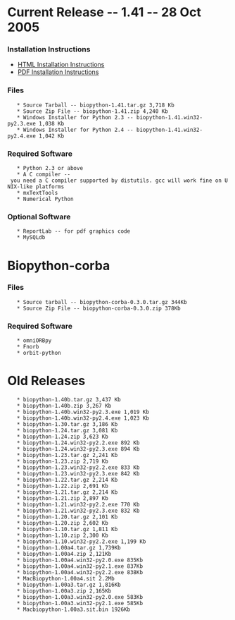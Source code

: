 = Current Release -- 1.41 -- 28 Oct 2005 =

=== Installation Instructions ===

* [[Installation.html|HTML Installation Instructions]]
* [[Installation.pdf|PDF Installation Instructions]]

=== Files ===

    * Source Tarball -- biopython-1.41.tar.gz 3,718 Kb
    * Source Zip File -- biopython-1.41.zip 4,240 Kb
    * Windows Installer for Python 2.3 -- biopython-1.41.win32-py2.3.exe 1,038 Kb
    * Windows Installer for Python 2.4 -- biopython-1.41.win32-py2.4.exe 1,042 Kb

=== Required Software ===

    * Python 2.3 or above
    * A C compiler -- you need a C compiler supported by distutils. gcc will work fine on UNIX-like platforms
    * mxTextTools
    * Numerical Python

=== Optional Software ===

    * ReportLab -- for pdf graphics code
    * MySQLdb

= Biopython-corba =

=== Files ===

    * Source tarball -- biopython-corba-0.3.0.tar.gz 344Kb
    * Source Zip File -- biopython-corba-0.3.0.zip 378Kb

=== Required Software ===

    * omniORBpy
    * Fnorb
    * orbit-python

= Old Releases =

    * biopython-1.40b.tar.gz 3,437 Kb
    * biopython-1.40b.zip 3,267 Kb
    * biopython-1.40b.win32-py2.3.exe 1,019 Kb
    * biopython-1.40b.win32-py2.4.exe 1,023 Kb
    * biopython-1.30.tar.gz 3,186 Kb
    * biopython-1.24.tar.gz 3,081 Kb
    * biopython-1.24.zip 3,623 Kb
    * biopython-1.24.win32-py2.2.exe 892 Kb
    * biopython-1.24.win32-py2.3.exe 894 Kb
    * biopython-1.23.tar.gz 2,241 Kb
    * biopython-1.23.zip 2,719 Kb
    * biopython-1.23.win32-py2.2.exe 833 Kb
    * biopython-1.23.win32-py2.3.exe 842 Kb
    * biopython-1.22.tar.gz 2,214 Kb
    * biopython-1.22.zip 2,691 Kb
    * biopython-1.21.tar.gz 2,214 Kb
    * biopython-1.21.zip 2,897 Kb
    * biopython-1.21.win32-py2.2.exe 770 Kb
    * biopython-1.21.win32-py2.3.exe 832 Kb
    * biopython-1.20.tar.gz 2,101 Kb
    * biopython-1.20.zip 2,602 Kb
    * biopython-1.10.tar.gz 1,811 Kb
    * biopython-1.10.zip 2,300 Kb
    * biopython-1.10.win32-py2.2.exe 1,199 Kb
    * biopython-1.00a4.tar.gz 1,739Kb
    * biopython-1.00a4.zip 2,121Kb
    * biopython-1.00a4.win32-py2.0.exe 835Kb
    * biopython-1.00a4.win32-py2.1.exe 837Kb
    * biopython-1.00a4.win32-py2.2.exe 838Kb
    * MacBiopython-1.00a4.sit 2.2Mb
    * biopython-1.00a3.tar.gz 1,816Kb
    * biopython-1.00a3.zip 2,165Kb
    * biopython-1.00a3.win32-py2.0.exe 583Kb
    * biopython-1.00a3.win32-py2.1.exe 585Kb
    * Macbiopython-1.00a3.sit.bin 1926Kb